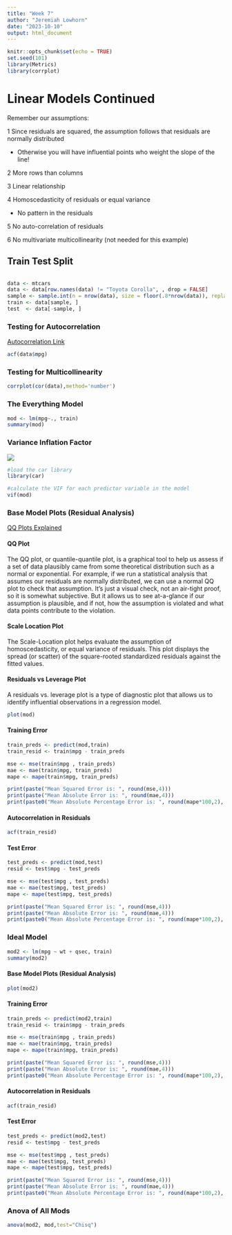 ```yaml
---
title: "Week 7"
author: "Jeremiah Lowhorn"
date: "2023-10-10"
output: html_document
---
```


```r
knitr::opts_chunk$set(echo = TRUE)
set.seed(101)  
library(Metrics)
library(corrplot)
```

# Linear Models Continued

Remember our assumptions:

1 Since residuals are squared, the assumption follows that residuals are normally distributed

  - Otherwise you will have influential points who weight the slope of the line!
  
2 More rows than columns

3 Linear relationship

4 Homoscedasticity of residuals or equal variance

  - No pattern in the residuals
  
5 No auto-correlation of residuals

6 No multivariate multicollinearity (not needed for this example)



## Train Test Split

```r


```


```r
data <- mtcars
data <- data[row.names(data) != "Toyota Corolla", , drop = FALSE]
sample <- sample.int(n = nrow(data), size = floor(.8*nrow(data)), replace = F)
train <- data[sample, ]
test  <- data[-sample, ]

```

### Testing for Autocorrelation

[Autocorrelation Link](https://towardsdatascience.com/understanding-autocorrelation-ddce4f0a9fda)


```r
acf(data$mpg)
```

### Testing for Multicollinearity

```r
corrplot(cor(data),method='number')

```



### The Everything Model

```r
mod <- lm(mpg~., train)
summary(mod)
```


### Variance Inflation Factor

![](vif.png)


```r
#load the car library
library(car)

#calculate the VIF for each predictor variable in the model
vif(mod)

```




### Base Model Plots (Residual Analysis)

[QQ Plots Explained](https://library.virginia.edu/data/articles/understanding-q-q-plots#:~:text=The%20QQ%20plot%2C%20or%20quantile,as%20a%20normal%20or%20exponential.)

#### QQ Plot
The QQ plot, or quantile-quantile plot, is a graphical tool to help us assess if a set of data plausibly came from some theoretical distribution such as a normal or exponential. For example, if we run a statistical analysis that assumes our residuals are normally distributed, we can use a normal QQ plot to check that assumption. It's just a visual check, not an air-tight proof, so it is somewhat subjective. But it allows us to see at-a-glance if our assumption is plausible, and if not, how the assumption is violated and what data points contribute to the violation.

#### Scale Location Plot
The Scale-Location plot helps evaluate the assumption of homoscedasticity, or equal variance of residuals. This plot displays the spread (or scatter) of the square-rooted standardized residuals against the fitted values.


#### Residuals vs Leverage Plot
A residuals vs. leverage plot is a type of diagnostic plot that allows us to identify influential observations in a regression model.


```r
plot(mod)
```

#### Training Error
```r
train_preds <- predict(mod,train)
train_resid <- train$mpg - train_preds

mse <- mse(train$mpg , train_preds)
mae <- mae(train$mpg, train_preds)
mape <- mape(train$mpg, train_preds)

print(paste("Mean Squared Error is: ", round(mse,4)))
print(paste("Mean Absolute Error is: ", round(mae,4)))
print(paste0("Mean Absolute Percentage Error is: ", round(mape*100,2), '%'))

```

#### Autocorrelation in Residuals

```r
acf(train_resid)
```

#### Test Error
```r
test_preds <- predict(mod,test)
resid <- test$mpg - test_preds

mse <- mse(test$mpg , test_preds)
mae <- mae(test$mpg, test_preds)
mape <- mape(test$mpg, test_preds)

print(paste("Mean Squared Error is: ", round(mse,4)))
print(paste("Mean Absolute Error is: ", round(mae,4)))
print(paste0("Mean Absolute Percentage Error is: ", round(mape*100,2), '%'))

```


### Ideal Model

```r
mod2 <- lm(mpg ~ wt + qsec, train)
summary(mod2)
```


#### Base Model Plots (Residual Analysis)

```r
plot(mod2)
```

#### Training Error
```r
train_preds <- predict(mod2,train)
train_resid <- train$mpg - train_preds

mse <- mse(train$mpg , train_preds)
mae <- mae(train$mpg, train_preds)
mape <- mape(train$mpg, train_preds)

print(paste("Mean Squared Error is: ", round(mse,4)))
print(paste("Mean Absolute Error is: ", round(mae,4)))
print(paste0("Mean Absolute Percentage Error is: ", round(mape*100,2), '%'))

```

#### Autocorrelation in Residuals

```r
acf(train_resid)
```


#### Test Error
```r
test_preds <- predict(mod2,test)
resid <- test$mpg - test_preds

mse <- mse(test$mpg , test_preds)
mae <- mae(test$mpg, test_preds)
mape <- mape(test$mpg, test_preds)

print(paste("Mean Squared Error is: ", round(mse,4)))
print(paste("Mean Absolute Error is: ", round(mae,4)))
print(paste0("Mean Absolute Percentage Error is: ", round(mape*100,2), '%'))

```


### Anova of All Mods

```r
anova(mod2, mod,test="Chisq")

```